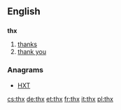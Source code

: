 ==English==

==={{abbreviation-old|en}}===
'''thx'''
# [[thanks]]
# [[thank you]]

===Anagrams===
* [[HXT#English|HXT]]

[[cs:thx]]
[[de:thx]]
[[et:thx]]
[[fr:thx]]
[[it:thx]]
[[pl:thx]]